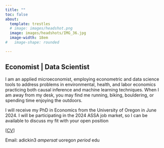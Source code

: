 ```yaml
---
title: ""
toc: false
about:
  template: trestles
  # image: images/headshot.png
  image: images/headshots/IMG_36.jpg
  image-width: 18em
#   image-shape: rounded

---
```


::: {.grid}

::: {.g-col-lg-9 .g-col-md-9 .g-col-12}
# Economist  | Data Scientist 

I am an applied microeconomist, employing econometric and data science tools to address problems in environmental, health, and labor economics practicing both causal inference and machine learning techniques. When I am away from my desk, you may find me running, biking, bouldering, or spending time enjoying the outdoors.

I will receive my PhD in Economics from the University of Oregon in June 2024. I will be participating in the 2024 ASSA job market, so I can be available to discuss my fit with your open position


[[CV](vita.qmd)]


:::

::: {.g-col-lg-3 .g-col-md-3 .g-col-0}
<!-- testing testing testing -->
:::

:::


[Email:]{.h} adickin3 _ampersat_ uoregon _period_ edu



<!-- Safer saying these are toolkits and these I am tooled up. Can't say that. They don't want someone who will do whatever you want--I am busy doing something interesting. They want to convert me to theirs and are willing to pay me to do that. Totally tooled up. If I haven't done what they do, I am obviously something capable of learning. interested and engaged in the world. 

Environmental is second order. Maybe a little {{< 
It has to read, 'yeah he looks like a junior version of ed and glen. ' >}} -->

<!-- 
::: {.about-me}

# [Economics PhD Candidate [arrow_forward_ios]{.material-icons} University of Oregon]{.subtitle} 

[_On the market 2024_]{.note}

## Welcome

I’m a 5th year doctoral student at the University of Oregon and am actively seeking opportunities for the 2023-2024 job market cycle.

I am an applied microeconometrician and data scientist. My research interests are spread equally between causal inference and prediction. I use cutting-edge data science techniques and creative data sources to make new contributions to economic questions at the cross section of environmental, health, and labor economics. When I am away from my desk, you may find me outside climbing, hiking, or backpacking throughout the Pacific Northwest.

::: -->
